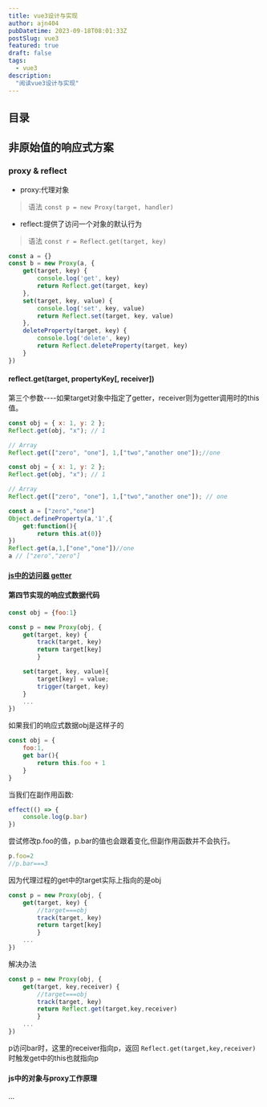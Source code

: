 ```yaml
---
title: vue3设计与实现
author: ajn404
pubDatetime: 2023-09-18T08:01:33Z
postSlug: vue3
featured: true
draft: false
tags:
  - vue3
description:
  "阅读vue3设计与实现"
---
```


## 目录

## 非原始值的响应式方案

### proxy & reflect

- proxy:代理对象
> 语法 `const p = new Proxy(target, handler)`

- reflect:提供了访问一个对象的默认行为
> 语法 `const r = Reflect.get(target, key)`

```js
const a = {}
const b = new Proxy(a, {
    get(target, key) {
        console.log('get', key)
        return Reflect.get(target, key)
    },
    set(target, key, value) {
        console.log('set', key, value)
        return Reflect.set(target, key, value)
    },
    deleteProperty(target, key) {
        console.log('delete', key)
        return Reflect.deleteProperty(target, key)
    }
})
```

#### reflect.get(target, propertyKey[, receiver])

第三个参数----如果target对象中指定了getter，receiver则为getter调用时的this值。


```js
const obj = { x: 1, y: 2 };
Reflect.get(obj, "x"); // 1

// Array
Reflect.get(["zero", "one"], 1,["two","another one"]);//one
```


```js
const obj = { x: 1, y: 2 };
Reflect.get(obj, "x"); // 1

// Array
Reflect.get(["zero", "one"], 1,["two","another one"]); // one
```


```js
const a = ["zero","one"]    
Object.defineProperty(a,'1',{
    get:function(){
        return this.at(0)}
})
Reflect.get(a,1,["one","one"])//one
a // ["zero","zero"]
```


#### [js中的访问器 getter](https://developer.mozilla.org/zh-CN/docs/Web/JavaScript/Reference/Functions/get)


#### 第四节实现的响应式数据代码

```js
const obj = {foo:1}

const p = new Proxy(obj, {
    get(target, key) {
        track(target, key)
        return target[key]
        }

    set(target, key, value){
        target[key] = value;
        trigger(target, key)
    }
    ...
})
```

如果我们的响应式数据obj是这样子的

```js
const obj = {
    foo:1,
    get bar(){
        return this.foo + 1
    }
}
```

当我们在副作用函数:
```js
effect(() => {
    console.log(p.bar)
})
```

尝试修改p.foo的值，p.bar的值也会跟着变化,但副作用函数并不会执行。
```js
p.foo=2
//p.bar===3
```

因为代理过程的get中的target实际上指向的是obj

```js
const p = new Proxy(obj, {
    get(target, key) {
        //target===obj
        track(target, key)
        return target[key]
        }
    ...
})
```

解决办法

```js
const p = new Proxy(obj, {
    get(target, key,receiver) {
        //target===obj
        track(target, key)
        return Reflect.get(target,key,receiver)
        }
    ...
})
```

p访问bar时，这里的receiver指向p，返回 `Reflect.get(target,key,receiver)`时触发get中的this也就指向p

#### js中的对象与proxy工作原理

...

